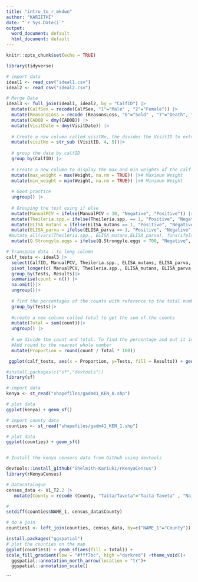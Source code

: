 ```yaml
---
title: "intro_to_r_mkdwn"
author: "KARIITHI"
date: "`r Sys.Date()`"
output:
  word_document: default
  html_document: default
---
```


```r
knitr::opts_chunk$set(echo = TRUE)

library(tidyverse)

# import data
ideal1 <- read_csv("ideal1.csv")
ideal2 <- read_csv("ideal2.csv")

# Merge Data
ideal3 <- full_join(ideal1, ideal2, by = "CalfID") |>
  mutate(CalfSex = recode(CalfSex, "1"="Male" , "2"="Female")) |> 
  mutate(ReasonsLoss = recode (ReasonsLoss, "6"="Sold" , "7"="Death", "12"="Relocation", "18"="Refusal")) |>
  mutate(CADOB = dmy(CADOB)) |>
  mutate(VisitDate = dmy(VisitDate)) |>
  
  # Create a new column called visitNo, the divides the VisitID to extract the unique character to give the visit time which is the 4th index
  mutate(visitNo = str_sub (VisitID, 4, 5))|>
  
  # group the data by calfID
  group_by(CalfID) |>
  
  # Create a new column to display the max and min weights of the calf
  mutate(max_weight = max(Weight, na.rm = TRUE)) |># Maximum Weight
  mutate(min_weight = min(Weight, na.rm = TRUE)) |># Minimum Weight
  
  # Good practice
  ungroup() |>
  
  # Grouping the test using if else
  mutate(ManualPCV = ifelse(ManualPCV < 30, "Negative", "Positive")) |>
  mutate(Theileria.spp.= ifelse(Theileria.spp. == 1, "Positive", "Negative")) |>
  mutate(ELISA_mutans = ifelse(ELISA_mutans == 1, "Positive", "Negative")) |>
  mutate(ELISA_parva = ifelse(ELISA_parva == 1, "Positive", "Negative")) |>
 #mutate_all(vars(Theileria.spp., ELISA_mutans,ELISA_parva), funs(ifelse(.==1,"Positive, "Negative")))|>
  mutate(Q.Strongyle.eggs = ifelse(Q.Strongyle.eggs < 700, "Negative", "Positive"))
```

```r
# Transpose data : to long column
calf_tests <- ideal3 |>
  select(CalfID, ManualPCV, Theileria.spp., ELISA_mutans, ELISA_parva, Q.Strongyle.eggs) |>
  pivot_longer(c( ManualPCV, Theileria.spp., ELISA_mutans, ELISA_parva, Q.Strongyle.eggs),names_to = "Tests", values_to = "Results") |>
  group_by(Tests, Results)|>
  summarise(count = n()) |>
  na.omit()|>
  ungroup()|>
  
  # find the percentages of the counts with reference to the total number of +ves and  -ves
  group_by(Tests)|>
  
  #create a new column called total to get the sum of the counts
  mutate(Total = sum(count))|>
  ungroup() |>
  
  # we divide the count and total. To find the percentage and put it in a new column called Proportion
  #Add round to the nearest whole number
  mutate(Proportion = round(count / Total * 100))
```
```r
 ggplot(calf_tests, aes(x = Proportion, y=Tests, fill = Results)) + geom_col()
```

```r

#install.packages(c("sf","devtools"))
library(sf)

# import data
kenya <- st_read("shapefiles/gadm41_KEN_0.shp")

# plot data
ggplot(kenya) + geom_sf()

```
```r
# import county data
counties <- st_read("shapefiles/gadm41_KEN_1.shp")

# plot data
ggplot(counties) + geom_sf()


# Install the kenya censors data from Github using devtools

devtools::install_github("Shelmith-Kariuki/rKenyaCensus")
library(rKenyaCensus)

# Datacatalogue
census_data <- V1_T2.2 |>
   mutate(County = recode (County, "Taita/Taveta"="Taita Taveta" , "Nairobi City"="Nairobi", "Elgeyo/Marakwet"="Elgeyo-Marakwet"))

#
setdiff(counties$NAME_1, census_data$County)

# do a join
counties1 <- left_join(counties, census_data, by=c("NAME_1"="County"))

install.packages("ggspatial")
# plot the counties on the map
ggplot(counties1) + geom_sf(aes(fill = Total)) + 
scale_fill_gradient(low = "#fff7bc", high ="darkred") +theme_void()+
  ggspatial::annotation_north_arrow(location = "tr")+
  ggspatial::annotation_scale()

```

```



